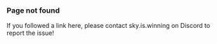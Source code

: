 === Page not found ===

If you followed a link here, please contact sky.is.winning on Discord to report the issue!